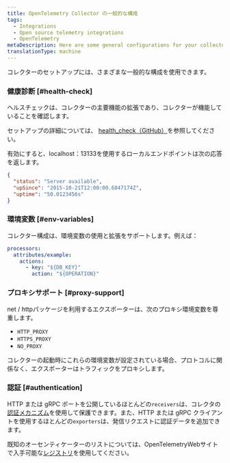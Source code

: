 ```yaml
---
title: OpenTelemetry Collector の一般的な構成
tags:
  - Integrations
  - Open source telemetry integrations
  - OpenTelemetry
metaDescription: Here are some general configurations for your collector.
translationType: machine
---
```


コレクターのセットアップには、さまざまな一般的な構成を使用できます。

### 健康診断 [#health-check]

ヘルスチェックは、コレクターの主要機能の拡張であり、コレクターが機能していることを確認します。

セットアップの詳細については、 [health_check（GitHub）](https://github.com/open-telemetry/opentelemetry-collector/blob/main/docs/troubleshooting.md#health-check)を参照してください。

有効にすると、localhost：13133を使用するローカルエンドポイントは次の応答を返します。

```json
{
  "status": "Server available",
  "upSince": "2015-10-21T12:00:00.6847174Z",
  "uptime": "50.0123456s"
}
```

### 環境変数 [#env-variables]

コレクター構成は、環境変数の使用と拡張をサポートします。例えば：

```yaml
processors:
  attributes/example:
    actions:
      - key: "${DB_KEY}"
        action: "${OPERATION}"
```

### プロキシサポート [#proxy-support]

net / httpパッケージを利用するエクスポーターは、次のプロキシ環境変数を尊重します。

* `HTTP_PROXY`
* `HTTPS_PROXY`
* `NO_PROXY`

コレクターの起動時にこれらの環境変数が設定されている場合、プロトコルに関係なく、エクスポーターはトラフィックをプロキシします。

### 認証 [#authentication]

HTTP または gRPC ポートを公開しているほとんどの`receivers`は、コレクタの[認証メカニズム](https://opentelemetry.io/docs/collector/configuration/#authentication)を使用して保護できます。また、HTTP または gRPC クライアントを使用するほとんどの`exporters`は、発信リクエストに認証データを追加できます。

既知のオーセンティケーターのリストについては、OpenTelemetryWebサイトで入手可能な[レジストリ](https://opentelemetry.io/registry/?s=authenticator&component=extension&language=)を使用してください。